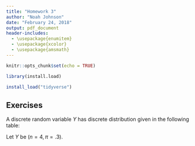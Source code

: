 ```yaml
---
title: "Homework 3"
author: "Noah Johnson"
date: "February 24, 2018"
output: pdf_document
header-includes:
  - \usepackage{enumitem}
  - \usepackage{xcolor}
  - \usepackage{amsmath}
---
```


```r
knitr::opts_chunk$set(echo = TRUE)

library(install.load)

install_load("tidyverse")
```

## Exercises

\textbf{5.2} A discrete random variable $Y$ has discrete distribution given in the following table:

\begin{tabular}{cc}
$y_i$ & $f(y_i)$ \rule[-1.5ex]{0pt}{0pt} \\
\hline\rule{0pt}{2.5ex}0 & .1 \\
1 & .2 \\
2 & .3 \\
5 & .4\rule[-1.5ex]{0pt}{0pt} \\
\hline\rule{0pt}{2.5ex}
\end{tabular}

\begin{enumerate}[label=(\alph*)]

\item \textbf{Calculate} $\mathbf{P(0 < Y < 2).}$

$$
P(0 < Y < 2) = P(Y = 1) = f(1) = .2
$$

\item \textbf{Calculate} $\mathbf{E(Y).}$

$$
\begin{aligned}
E(Y) = \sum\limits_{i}y_if(y_i) \\
= 0*.1 + 1*.2 + 2*.3 + 5*.4 = 2.8
\end{aligned}
$$

\item \textbf{Calculate} $\mathbf{Var(Y).}$

$$
Var(Y) = E((Y - E(Y))^2) = E(Y^2) - E(Y)^2
$$

$$
\begin{aligned}
E(Y^2) = \sum\limits_{i}y_i^2f(y_i) \\
= 0^2*.1 + 1^2*.2 + 2^2*.3 + 5^2*.4 = 11.4
\end{aligned}
$$

$$
\therefore Var(Y) = 11.4 - (2.8)^2 = 3.56
$$

\item \textbf{Let} $\mathbf{W = 3Y - 1.}$ \textbf{Calculate } $\mathbf{E(W).}$

$$
E(W) = E(3Y - 1) = 3E(Y) + E(-1) = 3*2.8 - 1 = 7.4
$$

\item \textbf{Calculate} $\mathbf{Var(W).}$

$$
E(W^2) = E((3Y-1)^2) = E(9Y^2 - 6Y + 1) = 9E(Y^2) - 6E(Y) + 1 = 9*11.4 -6*2.8 + 1 = 86.8
$$

$$
Var(W) = E(W^2) - E(W)^2 = 86.8^2 - 7.4^2 = 7479.48
$$

\end{enumerate}

\textbf{5.4} Let $Y$ be \textit{binomial} ($n = 4, \pi = .3$).

\begin{enumerate}[label=(\alph*)]

\item \textbf{Calculate the mean and variance by filling in the following table:} 

```r
n <- 4
p <- 0.3
ys <- c(0,1,2,3,4)
fs <- dbinom(ys, n, p)
y.fs <- ys * fs
y.y.fs <- ys * ys * fs
sums <- c(sum(fs), sum(y.fs), sum(y.y.fs))
```

\begin{tabular}{cccc}
$y_i$ & $f(y_i)$ & $y_i \times f(y_i)$ & $y_i^2 \times f(y_i)$ \rule[-1.5ex]{0pt}{0pt} \\
\hline\rule{0pt}{2.5ex}`r ys[1]` & `r fs[1]` & `r y.fs[1]` & `r y.y.fs[1]` \\
`r ys[2]` & `r fs[2]` & `r y.fs[2]` & `r y.y.fs[2]` \\
`r ys[3]` & `r fs[3]` & `r y.fs[3]` & `r y.y.fs[3]` \\
`r ys[4]` & `r fs[4]` & `r y.fs[4]` & `r y.y.fs[4]` \\
`r ys[5]` & `r fs[5]` & `r y.fs[5]` & `r y.y.fs[5]` \\
\hline Sum & `r sums[1]` & `r sums[2]` & `r sums[3]` \\
\hline\rule{0pt}{2.5ex}
\end{tabular}

\begin{enumerate}[label=\roman*.]
\item $\mathbf{E(Y) = }$ `r sums[2]`

\item $\mathbf{Var(Y) = }$ $E(Y^2) - E(Y)^2$ = `r sums[3]` - `r sums[2]`$^2$ = `r sums[3] - sums[2]^2`
\end{enumerate}

\item \textbf{Calculate the mean and variance of Y using Equations 5.7 and 5.8, respectively. Do you get the same as you got in part (a)?}

\begin{equation} \tag{5.7}
E(Y|n,\pi) = n \pi
\end{equation}

\begin{equation} \tag{5.8}
Var(Y|n,\pi) = n \pi (1 - \pi)
\end{equation}

So $E(Y|n=4,\pi=0.3) = 4 * 0.3 = 1.2$,

and $Var(Y|n=4,\pi=0.3) = 4 * 0.3 * (1 - 0.3) = 0.84$.

These are indeed the same values we computed in part (a).
\end{enumerate}

